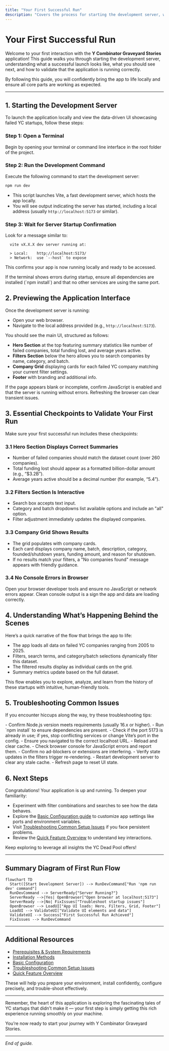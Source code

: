 ```yaml
---
title: "Your First Successful Run"
description: "Covers the process for starting the development server, what to expect (successful launch, preview address, main UI appearing), and essential checkpoints. Includes validation steps so you know the application is working as intended."
---
```


# Your First Successful Run

Welcome to your first interaction with the **Y Combinator Graveyard Stories** application! This guide walks you through starting the development server, understanding what a successful launch looks like, what you should see next, and how to validate that the application is running correctly.

By following this guide, you will confidently bring the app to life locally and ensure all core parts are working as expected.

---

## 1. Starting the Development Server

To launch the application locally and view the data-driven UI showcasing failed YC startups, follow these steps:

### Step 1: Open a Terminal

Begin by opening your terminal or command line interface in the root folder of the project.

### Step 2: Run the Development Command

Execute the following command to start the development server:

```bash
npm run dev
```

- This script launches Vite, a fast development server, which hosts the app locally.
- You will see output indicating the server has started, including a local address (usually `http://localhost:5173` or similar).

### Step 3: Wait for Server Startup Confirmation

Look for a message similar to:

```plain
  vite vX.X.X dev server running at:

  > Local:    http://localhost:5173/
  > Network:  use `--host` to expose
```

This confirms your app is now running locally and ready to be accessed.

<Check>
If the terminal shows errors during startup, ensure all dependencies are installed (`npm install`) and that no other services are using the same port.
</Check>

## 2. Previewing the Application Interface

Once the development server is running:

- Open your web browser.
- Navigate to the local address provided (e.g., `http://localhost:5173`).

You should see the main UI, structured as follows:

- **Hero Section** at the top featuring summary statistics like number of failed companies, total funding lost, and average years active.
- **Filters Section** below the hero allows you to search companies by name, category, and batch.
- **Company Grid** displaying cards for each failed YC company matching your current filter settings.
- **Footer** with branding and additional info.

<Tip>
If the page appears blank or incomplete, confirm JavaScript is enabled and that the server is running without errors. Refreshing the browser can clear transient issues.
</Tip>

## 3. Essential Checkpoints to Validate Your First Run

Make sure your first successful run includes these checkpoints:

### 3.1 Hero Section Displays Correct Summaries

- Number of failed companies should match the dataset count (over 260 companies).
- Total funding lost should appear as a formatted billion-dollar amount (e.g., “$3.2B”).
- Average years active should be a decimal number (for example, “5.4”).

### 3.2 Filters Section Is Interactive

- Search box accepts text input.
- Category and batch dropdowns list available options and include an "all" option.
- Filter adjustment immediately updates the displayed companies.

### 3.3 Company Grid Shows Results

- The grid populates with company cards.
- Each card displays company name, batch, description, category, founded/shutdown years, funding amount, and reason for shutdown.
- If no results match your filters, a "No companies found" message appears with friendly guidance.

### 3.4 No Console Errors in Browser

Open your browser developer tools and ensure no JavaScript or network errors appear. Clean console output is a sign the app and data are loading correctly.

## 4. Understanding What’s Happening Behind the Scenes

Here’s a quick narrative of the flow that brings the app to life:

- The app loads all data on failed YC companies ranging from 2005 to 2025.
- Filters, search terms, and category/batch selections dynamically filter this dataset.
- The filtered results display as individual cards on the grid.
- Summary metrics update based on the full dataset.

This flow enables you to explore, analyze, and learn from the history of these startups with intuitive, human-friendly tools.

## 5. Troubleshooting Common Issues

If you encounter hiccups along the way, try these troubleshooting tips:

<AccordionGroup title="Troubleshooting Your First Run">
<Accordion title="Development Server Won't Start">
- Confirm Node.js version meets requirements (usually 16.x or higher).
- Run `npm install` to ensure dependencies are present.
- Check if the port 5173 is already in use; if yes, stop conflicting services or change Vite’s port in the config.
</Accordion>
<Accordion title="Browser Shows Blank Page or Partial UI">
- Ensure you navigated to the correct localhost URL.
- Reload and clear cache.
- Check browser console for JavaScript errors and report them.
- Confirm no ad-blockers or extensions are interfering.
</Accordion>
<Accordion title="Filter Controls Do Not Update Results">
- Verify state updates in the filters trigger re-rendering.
- Restart development server to clear any stale cache.
- Refresh page to reset UI state.
</Accordion>
</AccordionGroup>

## 6. Next Steps

Congratulations! Your application is up and running. To deepen your familiarity:

- Experiment with filter combinations and searches to see how the data behaves.
- Explore the [Basic Configuration guide](/getting-started/first-run-config/basic-configuration) to customize app settings like ports and environment variables.
- Visit [Troubleshooting Common Setup Issues](/getting-started/first-run-config/troubleshooting-basics) if you face persistent problems.
- Review the [Quick Feature Overview](/overview/architecture-core-concepts/quick-feature-overview) to understand key interactions.

Keep exploring to leverage all insights the YC Dead Pool offers!

---

## Summary Diagram of First Run Flow

```mermaid
flowchart TD
  Start([Start Development Server]) --> RunDevCommand["Run 'npm run dev' command"]
  RunDevCommand --> ServerReady{"Server Running?"}
  ServerReady -->|Yes| OpenBrowser["Open browser at localhost:5173"]
  ServerReady -->|No| FixIssues["Troubleshoot startup issues"]
  OpenBrowser --> LoadUI["App UI loads: Hero, Filters, Grid, Footer"]
  LoadUI --> ValidateUI["Validate UI elements and data"]
  ValidateUI --> Success["First Successful Run Achieved"]
  FixIssues --> RunDevCommand
```

---

## Additional Resources

- [Prerequisites & System Requirements](/getting-started/setup-installation/prerequisites) 
- [Installation Methods](/getting-started/setup-installation/installation-methods)
- [Basic Configuration](/getting-started/first-run-config/basic-configuration)
- [Troubleshooting Common Setup Issues](/getting-started/first-run-config/troubleshooting-basics)
- [Quick Feature Overview](/overview/architecture-core-concepts/quick-feature-overview)

These will help you prepare your environment, install confidently, configure precisely, and trouble-shoot effectively.


---

<Tip>
Remember, the heart of this application is exploring the fascinating tales of YC startups that didn’t make it — your first step is simply getting this rich experience running smoothly on your machine.
</Tip>

You’re now ready to start your journey with Y Combinator Graveyard Stories.

---

*End of guide.*
